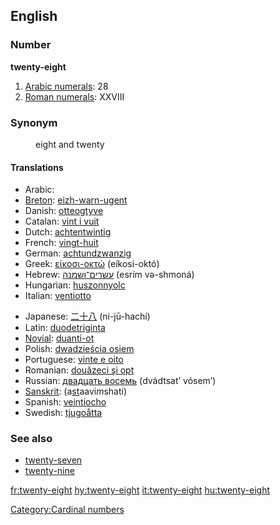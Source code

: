 ==English==

=== Number ===
'''twenty-eight'''

#[[w:Arabic numerals|Arabic numerals]]: 28
#[[w:Roman numerals|Roman numerals]]: XXVIII

=== Synonym ===
:eight and twenty

==== Translations ====
{{top}}
*Arabic: {{ARchar|[[ثمانية وعشرين]]}} {{Unicode|(θamánya w-ʕišrí:n)}}
*[[Breton]]: [[eizh-warn-ugent]]
*Danish: [[otteogtyve]]
*Catalan: [[vint i vuit]]
*Dutch: [[achtentwintig]]
*French: [[vingt-huit]] {{m}}
*German: [[achtundzwanzig]]
*Greek: [[είκοσι-οκτώ]] (eíkosi-októ)
*Hebrew: [[עשרים־ושמנה]] (esrím və-shmoná)
*Hungarian: [[huszonnyolc]]
*Italian: [[ventiotto]]
{{mid}}
*Japanese: [[二十八]] (ni-jū-hachí)
*Latin: [[duodetriginta]]
*[[Novial]]: [[duanti-ot]]
*Polish: [[dwadzieścia osiem]]
*Portuguese: [[vinte e oito]] {{m}}
*Romanian: [[douăzeci şi opt]]
*Russian: [[двадцать восемь]] (dvádtsat’ vósem’)
*[[Sanskrit]]: (a<u>st</u>aavi''m''shati)
*Spanish: [[veintiocho]]
*Swedish: [[tjugoåtta]]
{{bottom}}

=== See also ===
*[[twenty-seven]]
*[[twenty-nine]]

[[Category:Cardinal numbers]]

[[fr:twenty-eight]]
[[hy:twenty-eight]]
[[it:twenty-eight]]
[[hu:twenty-eight]]